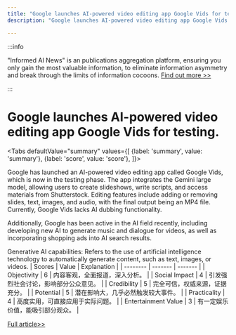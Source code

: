 ```yaml
---
title: "Google launches AI-powered video editing app Google Vids for testing."
description: "Google launches AI-powered video editing app Google Vids for testing."

---
```



:::info

"Informed AI News" is an publications aggregation platform, ensuring you only gain the most valuable information, to eliminate information asymmetry and break through the limits of information cocoons.  [Find out more >>](/)

:::

# Google launches AI-powered video editing app Google Vids for testing.


<Tabs
	defaultValue="summary"
	values={[
	{label: 'summary', value: 'summary'},
	{label: 'score', value: 'score'},
]}>
<TabItem value="summary">


Google has launched an AI-powered video editing app called Google Vids, which is now in the testing phase. The app integrates the Gemini large model, allowing users to create slideshows, write scripts, and access materials from Shutterstock. Editing features include adding or removing slides, text, images, and audio, with the final output being an MP4 file. Currently, Google Vids lacks AI dubbing functionality.

Additionally, Google has been active in the AI field recently, including developing new AI to generate music and dialogue for videos, as well as incorporating shopping ads into AI search results.

Generative AI capabilities: Refers to the use of artificial intelligence technology to automatically generate content, such as text, images, or videos.
</TabItem>
<TabItem value="score">
	| Scores     | Value   | Explanation |
	| -------- | ------- | ------- |
	| Objectivity  | 6    | 内容客观，全面报道，深入分析。    |
	| Social Impact | 4     | 引发强烈社会讨论，影响部分公众意见。    |
	| Credibility    | 5    | 完全可信，权威来源，证据充分。    |
	| Potential    | 5    | 潜在影响大，几乎必然触发较大事件。    |
	| Practicality    | 4    | 高度实用，可直接应用于实际问题。    |
	| Entertainment Value    | 3    | 有一定娱乐价值，能吸引部分观众。    |
</TabItem>
</Tabs>

[Full article>>](https://readhub.cn/topic/8ar9XlKw414)
